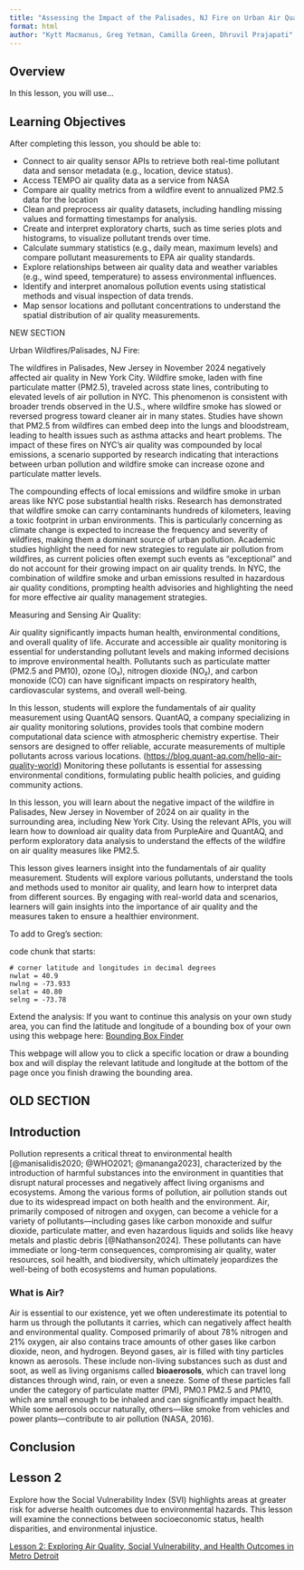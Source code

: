 ```yaml
---
title: "Assessing the Impact of the Palisades, NJ Fire on Urban Air Quality in New York City"
format: html
author: "Kytt Macmanus, Greg Yetman, Camilla Green, Dhruvil Prajapati"
---
```


## Overview

In this lesson, you will use...

## Learning Objectives

After completing this lesson, you should be able to:

-   Connect to air quality sensor APIs to retrieve both real-time pollutant data and sensor metadata (e.g., location, device status).
-   Access TEMPO air quality data as a service from NASA
-   Compare air quality metrics from a wildfire event to annualized PM2.5 data for the location
-   Clean and preprocess air quality datasets, including handling missing values and formatting timestamps for analysis.
-   Create and interpret exploratory charts, such as time series plots and histograms, to visualize pollutant trends over time.
-   Calculate summary statistics (e.g., daily mean, maximum levels) and compare pollutant measurements to EPA air quality standards.
-   Explore relationships between air quality data and weather variables (e.g., wind speed, temperature) to assess environmental influences.
-   Identify and interpret anomalous pollution events using statistical methods and visual inspection of data trends.
-   Map sensor locations and pollutant concentrations to understand the spatial distribution of air quality measurements.

NEW SECTION

Urban Wildfires/Palisades, NJ Fire:

The wildfires in Palisades, New Jersey in November 2024 negatively affected air quality in New York City. Wildfire smoke, laden with fine particulate matter (PM2.5), traveled across state lines, contributing to elevated levels of air pollution in NYC. This phenomenon is consistent with broader trends observed in the U.S., where wildfire smoke has slowed or reversed progress toward cleaner air in many states. Studies have shown that PM2.5 from wildfires can embed deep into the lungs and bloodstream, leading to health issues such as asthma attacks and heart problems. The impact of these fires on NYC's air quality was compounded by local emissions, a scenario supported by research indicating that interactions between urban pollution and wildfire smoke can increase ozone and particulate matter levels.

The compounding effects of local emissions and wildfire smoke in urban areas like NYC pose substantial health risks. Research has demonstrated that wildfire smoke can carry contaminants hundreds of kilometers, leaving a toxic footprint in urban environments. This is particularly concerning as climate change is expected to increase the frequency and severity of wildfires, making them a dominant source of urban pollution. Academic studies highlight the need for new strategies to regulate air pollution from wildfires, as current policies often exempt such events as "exceptional" and do not account for their growing impact on air quality trends. In NYC, the combination of wildfire smoke and urban emissions resulted in hazardous air quality conditions, prompting health advisories and highlighting the need for more effective air quality management strategies.

Measuring and Sensing Air Quality:

Air quality significantly impacts human health, environmental conditions, and overall quality of life. Accurate and accessible air quality monitoring is essential for understanding pollutant levels and making informed decisions to improve environmental health. Pollutants such as particulate matter (PM2.5 and PM10), ozone (O₃), nitrogen dioxide (NO₂), and carbon monoxide (CO) can have significant impacts on respiratory health, cardiovascular systems, and overall well-being.

​In this lesson, students will explore the fundamentals of air quality measurement using QuantAQ sensors. QuantAQ, a company specializing in air quality monitoring solutions, provides tools that combine modern computational data science with atmospheric chemistry expertise. Their sensors are designed to offer reliable, accurate measurements of multiple pollutants across various locations. ([https://blog.quant-aq.com/hello-air-quality-world](https://blog.quant-aq.com/hello-air-quality-world/?utm_source=chatgpt.com)) ​ Monitoring these pollutants is essential for assessing environmental conditions, formulating public health policies, and guiding community actions.​

In this lesson, you will learn about the negative impact of the wildfire in Palisades, New Jersey in November of 2024 on air quality in the surrounding area, including New York City. Using the relevant APIs, you will learn how to download air quality data from PurpleAire and QuantAQ, and perform exploratory data analysis to understand the effects of the wildfire on air quality measures like PM2.5.

This lesson gives learners insight into the fundamentals of air quality measurement. Students will explore various pollutants, understand the tools and methods used to monitor air quality, and learn how to interpret data from different sources. By engaging with real-world data and scenarios, learners will gain insights into the importance of air quality and the measures taken to ensure a healthier environment.​

To add to Greg's section:

code chunk that starts:

```         
# corner latitude and longitudes in decimal degrees
nwlat = 40.9
nwlng = -73.933
selat = 40.80
selng = -73.78
```

::: callout-note
Extend the analysis: If you want to continue this analysis on your own study area, you can find the latitude and longitude of a bounding box of your own using this webpage here: [Bounding Box Finder](http://bboxfinder.com/)

This webpage will allow you to click a specific location or draw a bounding box and will display the relevant latitude and longitude at the bottom of the page once you finish drawing the bounding area.
:::

## OLD SECTION

## Introduction

Pollution represents a critical threat to environmental health [@manisalidis2020; @WHO2021; @mananga2023], characterized by the introduction of harmful substances into the environment in quantities that disrupt natural processes and negatively affect living organisms and ecosystems. Among the various forms of pollution, air pollution stands out due to its widespread impact on both health and the environment. Air, primarily composed of nitrogen and oxygen, can become a vehicle for a variety of pollutants—including gases like carbon monoxide and sulfur dioxide, particulate matter, and even hazardous liquids and solids like heavy metals and plastic debris [@Nathanson2024]. These pollutants can have immediate or long-term consequences, compromising air quality, water resources, soil health, and biodiversity, which ultimately jeopardizes the well-being of both ecosystems and human populations.

### What is Air?

Air is essential to our existence, yet we often underestimate its potential to harm us through the pollutants it carries, which can negatively affect health and environmental quality. Composed primarily of about 78% nitrogen and 21% oxygen, air also contains trace amounts of other gases like carbon dioxide, neon, and hydrogen. Beyond gases, air is filled with tiny particles known as aerosols. These include non-living substances such as dust and soot, as well as living organisms called **bioaerosols**, which can travel long distances through wind, rain, or even a sneeze. Some of these particles fall under the category of particulate matter (PM), PM0.1 PM2.5 and PM10, which are small enough to be inhaled and can significantly impact health. While some aerosols occur naturally, others—like smoke from vehicles and power plants—contribute to air pollution (NASA, 2016).

## Conclusion

## Lesson 2

Explore how the Social Vulnerability Index (SVI) highlights areas at greater risk for adverse health outcomes due to environmental hazards. This lesson will examine the connections between socioeconomic status, health disparities, and environmental injustice.

[Lesson 2: Exploring Air Quality, Social Vulnerability, and Health Outcomes in Metro Detroit](https://ciesin-geospatial.github.io/TOPSTSCHOOL-air-quality/m202-svi-tri-icis-places.html){.btn .btn-primary .btn role="button"}
